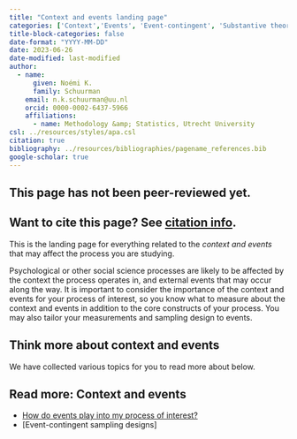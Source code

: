 ```yaml
---
title: "Context and events landing page"
categories: ['Context','Events', 'Event-contingent', 'Substantive theory', 'Landing page']
title-block-categories: false
date-format: "YYYY-MM-DD"
date: 2023-06-26
date-modified: last-modified
author:
  - name:
      given: Noémi K.
      family: Schuurman
    email: n.k.schuurman@uu.nl
    orcid: 0000-0002-6437-5966
    affiliations:
      - name: Methodology &amp; Statistics, Utrecht University
csl: ../resources/styles/apa.csl
citation: true
bibliography: ../resources/bibliographies/pagename_references.bib
google-scholar: true
---
```


::: callout-caution
## This page has not been peer-reviewed yet.
:::

::: callout-note
## Want to cite this page? See [citation info](context-events.html#citation).
:::

This is the landing page for everything related to the <i> context and events </i> that may affect the process you are studying.

Psychological or other social science processes are likely to be affected by the context the process operates in, and external events that may occur along the way. It is important to consider the importance of the context and events for your process of interest, so you know what to measure about the context and events in addition to the core constructs of your process. You may also tailor your measurements and sampling design to events. 

## Think more about context and events

We have collected various topics for you to read more about below.

::: {.callout-note collapse="false"}
## Read more: Context and events
-   [How do events play into my process of interest?](context-events/event-relations.qmd)
-   [Event-contingent sampling designs]
:::

<!--# Practical Considerations

The following practical considerations are also important for the decision about item design, but are not considered further on this website.

-   Practical consideration 1. -->

```{=html}
<!--
# Related pages

-   [Measurement coverage, time span, & granularity.](/TScale_MeasCoverage.html)

-   [Measuring and Relating Multiple Constructs Measured at Different Timescales](/TScale_RelatingConstructs.html)

-   [Capturing Regime Switches](/TScale_Switches.html)

-   [Event-Relations in ILD Measurement](/EventRelations.html)

-   [Measurement Burst Designs]
-->
```
